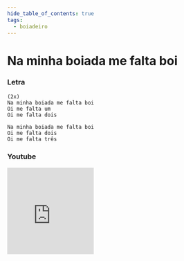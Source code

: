 ```yaml
---
hide_table_of_contents: true
tags:
  - boiadeiro
---
```


# Na minha boiada me falta boi

### Letra

```text
(2x)
Na minha boiada me falta boi 
Oi me falta um 
Oi me falta dois

Na minha boiada me falta boi 
Oi me falta dois
Oi me falta três
```

### Youtube

<iframe
  width="200"
  height="200"
  src="https://www.youtube.com/embed/zwthA4pNR9w"
  title="YouTube video player"
  frameborder="0"
  allow="accelerometer; autoplay; clipboard-write; encrypted-media; gyroscope; picture-in-picture; web-share"
  referrerpolicy="strict-origin-when-cross-origin"
  allowfullscreen
></iframe>
